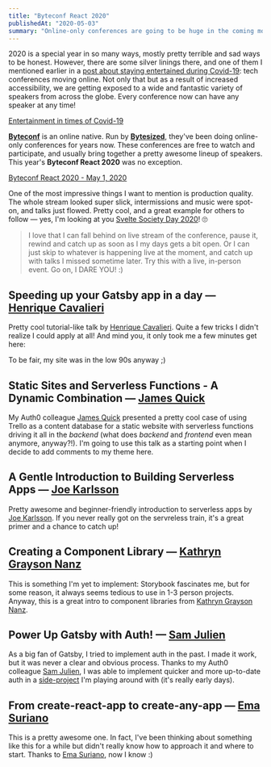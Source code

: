 ```yaml
---
title: "Byteconf React 2020"
publishedAt: "2020-05-03"
summary: "Online-only conferences are going to be huge in the coming months and years. Here's one I enjoyed recently."
---
```


2020 is a special year in so many ways, mostly pretty terrible and sad ways to be honest. However, there are some silver linings there, and one of them I mentioned earlier in a [post about staying entertained during Covid-19](/blog/entertainment-in-times-of-covid-19/): tech conferences moving online. Not only that but as a result of increased accessibility, we are getting exposed to a wide and fantastic variety of speakers from across the globe. Every conference now can have any speaker at any time!

[Entertainment in times of Covid-19](/blog/entertainment-in-times-of-covid-19/)

[**Byteconf**](https://www.bytesized.xyz/conference) is an online native. Run by [**Bytesized**](https://www.bytesized.xyz/), they've been doing online-only conferences for years now. These conferences are free to watch and participate, and usually bring together a pretty awesome lineup of speakers. This year's **Byteconf React 2020** was no exception.

[Byteconf React 2020 - May 1, 2020](https://www.byteconf.com/)

One of the most impressive things I want to mention is production quality. The whole stream looked super slick, intermissions and music were spot-on, and talks just flowed. Pretty cool, and a great example for others to follow — yes, I'm looking at you [Svelte Society Day 2020](https://www.youtube.com/watch?v=0rnG-OlzGSs)! 🙄

> I love that I can fall behind on live stream of the conference, pause it, rewind and catch up as soon as I my days gets a bit open. Or I can just skip to whatever is happening live at the moment, and catch up with talks I missed sometime later. Try this with a live, in-person event. Go on, I DARE YOU! :)

## Speeding up your Gatsby app in a day — [Henrique Cavalieri](https://henrique.codes/)

<YouTube youTubeId="RG2UdCCLdTs" />

Pretty cool tutorial-like talk by [Henrique Cavalieri](https://henrique.codes/). Quite a few tricks I didn't realize I could apply at all! And mind you, it only took me a few minutes get here:

<ImageWithAlt alt="lighthouse" path="byteconf-react-2020/4b3e7c3813d915171dcd7dd935ca17087ef872b1-600x211.png" width="600" height="211" />

To be fair, my site was in the low 90s anyway ;)

## Static Sites and Serverless Functions - A Dynamic Combination — [James Quick](https://www.jamesqquick.com/)

<YouTube youTubeId="hiAK3Yrn93k" />

My Auth0 colleague [James Quick](https://www.jamesqquick.com/) presented a pretty cool case of using Trello as a content database for a static website with serverless functions driving it all in the _backend_ (what does _backend_ and _frontend_ even mean anymore, anyway?!). I'm going to use this talk as a starting point when I decide to add comments to my theme here.

## A Gentle Introduction to Building Serverless Apps — [Joe Karlsson](https://www.joekarlsson.com/)

<YouTube youTubeId="eS-6llSUW7Y" />

Pretty awesome and beginner-friendly introduction to serverless apps by [Joe Karlsson](https://www.joekarlsson.com/). If you never really got on the servreless train, it's a great primer and a chance to catch up!

## Creating a Component Library — [Kathryn Grayson Nanz](https://twitter.com/kathryngrayson)

<YouTube youTubeId="POKpw2TInSc" />

This is something I'm yet to implement: Storybook fascinates me, but for some reason, it always seems tedious to use in 1-3 person projects. Anyway, this is a great intro to component libraries from [Kathryn Grayson Nanz](https://twitter.com/kathryngrayson).

## Power Up Gatsby with Auth! — [Sam Julien](https://www.samjulien.com/)

<YouTube youTubeId="GdsKB6_6pdk" />

As a big fan of Gatsby, I tried to implement auth in the past. I made it work, but it was never a clear and obvious process. Thanks to my Auth0 colleague [Sam Julien](https://www.samjulien.com/), I was able to implement quicker and more up-to-date auth in a [side-project](https://dseapps.dev/) I'm playing around with (it's really early days).

## From create-react-app to create-any-app — [Ema Suriano](https://emasuriano.com/)

<YouTube youTubeId="ilgM9RmaUGg" />

This is a pretty awesome one. In fact, I've been thinking about something like this for a while but didn't really know how to approach it and where to start. Thanks to [Ema Suriano](https://emasuriano.com/), now I know :)

